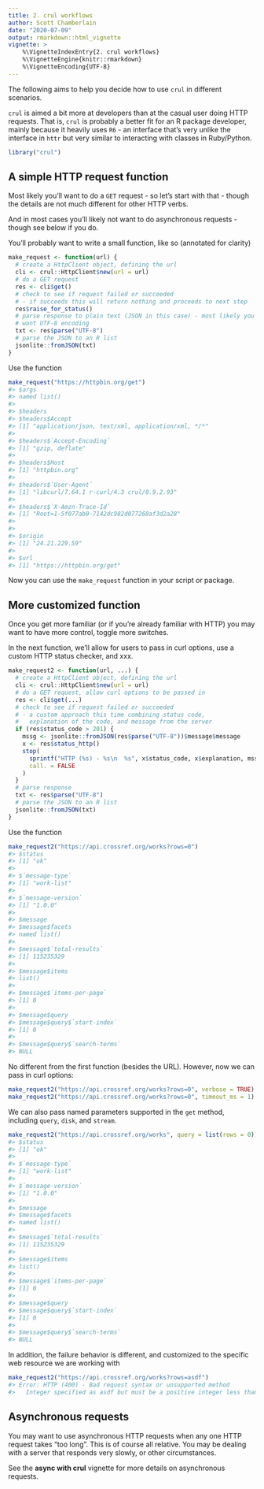 ```yaml
---
title: 2. crul workflows
author: Scott Chamberlain
date: "2020-07-09"
output: rmarkdown::html_vignette
vignette: >
    %\VignetteIndexEntry{2. crul workflows}
    %\VignetteEngine{knitr::rmarkdown}
    %\VignetteEncoding{UTF-8}
---
```




The following aims to help you decide how to use `crul` in different 
scenarios.

`crul` is aimed a bit more at developers than at the casual 
user doing HTTP requests. That is, `crul` is probably a better fit 
for an R package developer, mainly because it heavily uses `R6` - 
an interface that's very unlike the interface in `httr` but very
similar to interacting with classes in Ruby/Python.

```r
library("crul")
```

## A simple HTTP request function

Most likely you'll want to do a `GET` request - so let's start with that - 
though the details are not much different for other HTTP verbs.

And in most cases you'll likely not want to do asynchronous requests - though
see below if you do.

You'll probably want to write a small function, like so (annotated for 
clarity)



```r
make_request <- function(url) {
  # create a HttpClient object, defining the url
  cli <- crul::HttpClient$new(url = url)
  # do a GET request
  res <- cli$get()
  # check to see if request failed or succeeded
  # - if succeeds this will return nothing and proceeds to next step
  res$raise_for_status()
  # parse response to plain text (JSON in this case) - most likely you'll 
  # want UTF-8 encoding
  txt <- res$parse("UTF-8")
  # parse the JSON to an R list
  jsonlite::fromJSON(txt)
}
```

Use the function



```r
make_request("https://httpbin.org/get")
#> $args
#> named list()
#> 
#> $headers
#> $headers$Accept
#> [1] "application/json, text/xml, application/xml, */*"
#> 
#> $headers$`Accept-Encoding`
#> [1] "gzip, deflate"
#> 
#> $headers$Host
#> [1] "httpbin.org"
#> 
#> $headers$`User-Agent`
#> [1] "libcurl/7.64.1 r-curl/4.3 crul/0.9.2.93"
#> 
#> $headers$`X-Amzn-Trace-Id`
#> [1] "Root=1-5f077ab0-7142dc982d077268af3d2a28"
#> 
#> 
#> $origin
#> [1] "24.21.229.59"
#> 
#> $url
#> [1] "https://httpbin.org/get"
```

Now you can use the `make_request` function in your script or package.

## More customized function

Once you get more familiar (or if you're already familiar with HTTP) you may
want to have more control, toggle more switches.

In the next function, we'll allow for users to pass in curl options, use 
a custom HTTP status checker, and xxx.



```r
make_request2 <- function(url, ...) {
  # create a HttpClient object, defining the url
  cli <- crul::HttpClient$new(url = url)
  # do a GET request, allow curl options to be passed in
  res <- cli$get(...)
  # check to see if request failed or succeeded
  # - a custom approach this time combining status code, 
  #   explanation of the code, and message from the server
  if (res$status_code > 201) {
    mssg <- jsonlite::fromJSON(res$parse("UTF-8"))$message$message
    x <- res$status_http()
    stop(
      sprintf("HTTP (%s) - %s\n  %s", x$status_code, x$explanation, mssg),
      call. = FALSE
    )
  }
  # parse response
  txt <- res$parse("UTF-8")
  # parse the JSON to an R list
  jsonlite::fromJSON(txt)
}
```

Use the function



```r
make_request2("https://api.crossref.org/works?rows=0")
#> $status
#> [1] "ok"
#> 
#> $`message-type`
#> [1] "work-list"
#> 
#> $`message-version`
#> [1] "1.0.0"
#> 
#> $message
#> $message$facets
#> named list()
#> 
#> $message$`total-results`
#> [1] 115235329
#> 
#> $message$items
#> list()
#> 
#> $message$`items-per-page`
#> [1] 0
#> 
#> $message$query
#> $message$query$`start-index`
#> [1] 0
#> 
#> $message$query$`search-terms`
#> NULL
```

No different from the first function (besides the URL). However, now we can 
pass in curl options:


```r
make_request2("https://api.crossref.org/works?rows=0", verbose = TRUE)
make_request2("https://api.crossref.org/works?rows=0", timeout_ms = 1)
```

We can also pass named parameters supported in the `get` method, including
`query`, `disk`, and `stream`.



```r
make_request2("https://api.crossref.org/works", query = list(rows = 0))
#> $status
#> [1] "ok"
#> 
#> $`message-type`
#> [1] "work-list"
#> 
#> $`message-version`
#> [1] "1.0.0"
#> 
#> $message
#> $message$facets
#> named list()
#> 
#> $message$`total-results`
#> [1] 115235329
#> 
#> $message$items
#> list()
#> 
#> $message$`items-per-page`
#> [1] 0
#> 
#> $message$query
#> $message$query$`start-index`
#> [1] 0
#> 
#> $message$query$`search-terms`
#> NULL
```

In addition, the failure behavior is different, and customized to the 
specific web resource we are working with


```r
make_request2("https://api.crossref.org/works?rows=asdf")
#> Error: HTTP (400) - Bad request syntax or unsupported method
#>   Integer specified as asdf but must be a positive integer less than or equal to 1000.
```

## Asynchronous requests

You may want to use asynchronous HTTP requests when any one HTTP request 
takes "too long". This is of course all relative. You may be dealing with a 
server that responds very slowly, or other circumstances. 

See the __async with crul__ vignette for more details on asynchronous requests.
